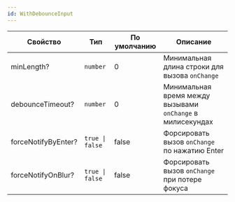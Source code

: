 ```yaml
---
id: WithDebounceInput
---
```


<!-- props:start -->
| Свойство        | Тип                                                                                                                                                                                                                                                               | По умолчанию | Описание                                                                                                                                 |
| --------------- | ----------------------------------------------------------------------------------------------------------------------------------------------------------------------------------------------------------------------------------------------------------------- | ------------ | ---------------------------------------------------------------------------------------------------------------------------------------- |
| minLength?        | `number`                                                                                                                                                                                                                                                      |        0       | Минимальная длина строки для вызова `onChange`                                                                              |
| debounceTimeout?        | `number`                                                                                                                                                                                                                                                      |      0         | Минимальная время между вызывами `onChange` в милисекундах                                                                              |
| forceNotifyByEnter?        | `true \| false`                                                                                                                                                                                                                                                      |      false         | Форсировать вызов `onChange` по нажатию Enter                                                                              |
| forceNotifyOnBlur?        | `true \| false`                                                                                                                                                                                                                                                      |      false         | Форсировать вызов `onChange` при потере фокуса                                                                              |
<!-- props:end -->